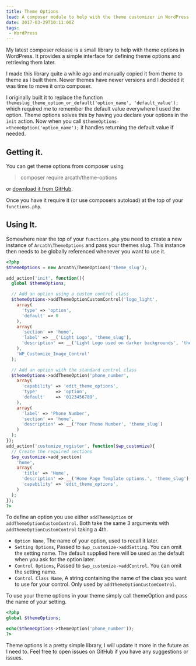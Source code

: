 ```yaml
---
title: Theme Options
lead: A composer module to help with the theme customizer in WordPress.
date: 2017-03-29T10:11:00Z
tags:
 - WordPress
---
```

My latest composer release is a small library to help with theme options in WordPress. It provides a simple interface for defining theme options and retrieving them later.

I made this library quite a while ago and manually copied it from theme to theme as I built them. Newer themes have newer versions and I decided it was time to move it onto composer.

I originally built it to replace the function `themeslug_theme_option_or_default('option_name', 'default_value');` which required me to remember the default value everywhere I used the option. Theme options solves this by having you declare your options in the `init` action. Now when you call `$themeOptions->themeOption('option_name');` it handles returning the default value if needed.

## Getting it.

You can get theme options from composer using

> composer require arcath/theme-options

or [download it from GitHub](https://github.com/Arcath/theme-options).

Once you have it require it (or use composers autoload) at the top of your `functions.php`.

## Using It.

Somewhere near the top of your `functions.php` you need to create a new instance of `Arcath\ThemeOptions` and pass your themes slug. This instance then needs to be globally referenced whenever you want to use it.

```php
<?php
$themeOptions = new Arcath\ThemeOptions('theme_slug');

add_action('init', function(){
  global $themeOptions;

  // Add an option using a custom control class
  $themeOptions->addThemeOptionCustomControl('logo_light',
    array(
      'type' => 'option',
      'default' => 0
    ),
    array(
      'section' => 'home',
      'label' => __('Light Logo', 'theme_slug'),
      'description' => __('Light Logo used on darker backgrounds', 'theme_slug'),
    ),
    'WP_Customize_Image_Control'
  );

  // Add an option with the standard control class
  $themeOptions->addThemeOption('phone_number',
    array(
      'capability' => 'edit_theme_options',
      'type'       => 'option',
      'default'    => '0123456789',
    ),
    array(
      'label' => 'Phone Number',
      'section' => 'home',
      'description' => __('Your Phone Number', 'theme_slug')
    )
  );
});
add_action('customize_register', function($wp_customize){
  // Create the required sections
  $wp_customize->add_section(
    'home',
    array(
      'title' => 'Home',
      'description' => __('Home Page Template options.', 'theme_slug'),
      'capability' => 'edit_theme_options',
    )
  );
});
?>
```

To define an option you use either `addThemeOption` or `addThemeOptionCustomControl`. Both take the same 3 arguments with `addThemeOptionCustomControl` taking a 4th.

  - `Option Name`, The name of your option, used to recall it later.
  - `Setting Options`, Passed to `$wp_customize->addSetting`. You can omit the setting name. The default supplied here will be used as the default when you ask for the option later.
  - `Control Options`, Passed to `$wp_customize->addControl`. You can omit the setting name.
  - `Control Class Name`, A string containing the name of the class you want to use for your control. Only used by `addThemeOptionCustomControl`.

To use your theme options in your theme simply call themeOption and pass the name of your setting.

```php
<?php
global $themeOptions;

echo($themeOptions->themeOption('phone_number'));
?>
```

Theme options is a pretty simple library, I will update it more in the future as I need to. Feel free to open issues on GitHub if you have any suggestions or issues.
